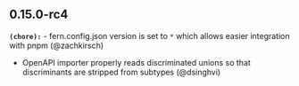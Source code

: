 ## 0.15.0-rc4
**`(chore):`** - fern.config.json version is set to `*` which allows easier integration with pnpm (@zachkirsch) 
- OpenAPI importer properly reads discriminated unions so that discriminants are stripped from subtypes (@dsinghvi) 

